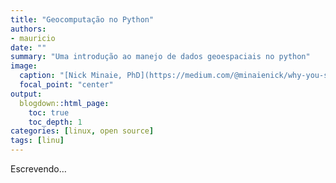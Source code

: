 ```yaml
---
title: "Geocomputação no Python"
authors:
- mauricio
date: ""
summary: "Uma introdução ao manejo de dados geoespaciais no python"
image:
  caption: "[Nick Minaie, PhD](https://medium.com/@minaienick/why-you-should-be-using-geopandas-to-visualize-data-on-maps-aka-geo-visualization-fd1e3b6211b4)"
  focal_point: "center"
output:
  blogdown::html_page:
    toc: true
    toc_depth: 1
categories: [linux, open source]
tags: [linu]
---
```


Escrevendo...